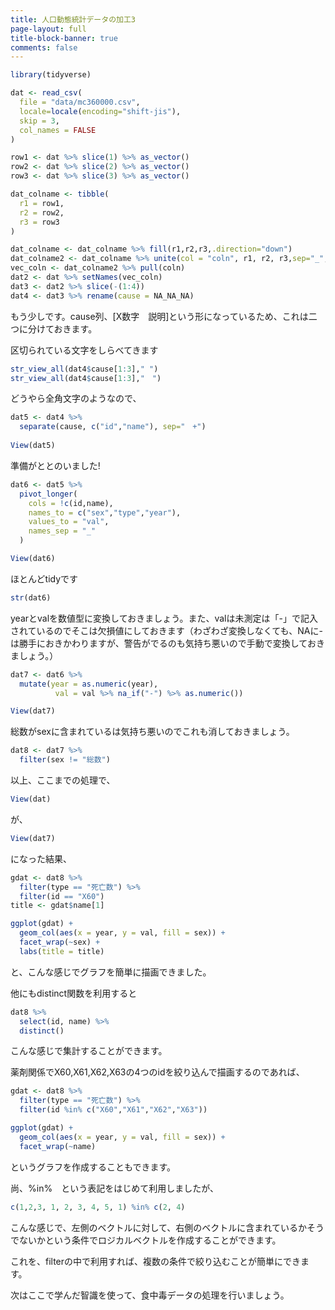 ```yaml
---
title: 人口動態統計データの加工3
page-layout: full
title-block-banner: true
comments: false
---
```


```r
library(tidyverse)

dat <- read_csv(
  file = "data/mc360000.csv", 
  locale=locale(encoding="shift-jis"),
  skip = 3, 
  col_names = FALSE
)

row1 <- dat %>% slice(1) %>% as_vector()
row2 <- dat %>% slice(2) %>% as_vector()
row3 <- dat %>% slice(3) %>% as_vector()

dat_colname <- tibble(
  r1 = row1,
  r2 = row2,
  r3 = row3
)

dat_colname <- dat_colname %>% fill(r1,r2,r3,.direction="down")
dat_colname2 <- dat_colname %>% unite(col = "coln", r1, r2, r3,sep="_", remove=FALSE)
vec_coln <- dat_colname2 %>% pull(coln)
dat2 <- dat %>% setNames(vec_coln)
dat3 <- dat2 %>% slice(-(1:4))
dat4 <- dat3 %>% rename(cause = NA_NA_NA)

```

もう少しです。cause列、[X数字　説明]という形になっているため、これは二つに分けておきます。

区切られている文字をしらべてきます

```r
str_view_all(dat4$cause[1:3]," ")
str_view_all(dat4$cause[1:3],"　")
```

どうやら全角文字のようなので、

```r
dat5 <- dat4 %>% 
  separate(cause, c("id","name"), sep="　+")
  
View(dat5)
```

準備がととのいました!

```r
dat6 <- dat5 %>% 
  pivot_longer(
    cols = !c(id,name),
    names_to = c("sex","type","year"),
    values_to = "val",
    names_sep = "_"
  )

View(dat6)
```

ほとんどtidyです

```r
str(dat6)
```

yearとvalを数値型に変換しておきましょう。また、valは未測定は「-」で記入されているのでそこは欠損値にしておきます（わざわざ変換しなくても、NAに-は勝手におきかわりますが、警告がでるのも気持ち悪いので手動で変換しておきましょう。）

```r
dat7 <- dat6 %>% 
  mutate(year = as.numeric(year),
          val = val %>% na_if("-") %>% as.numeric())

View(dat7)
```

総数がsexに含まれているは気持ち悪いのでこれも消しておきましょう。

```r
dat8 <- dat7 %>% 
  filter(sex != "総数")
```

以上、ここまでの処理で、

```r
View(dat)
```

が、

```r
View(dat7)
```

になった結果、

```r
gdat <- dat8 %>% 
  filter(type == "死亡数") %>% 
  filter(id == "X60")
title <- gdat$name[1]

ggplot(gdat) + 
  geom_col(aes(x = year, y = val, fill = sex)) +
  facet_wrap(~sex) +
  labs(title = title)
```

と、こんな感じでグラフを簡単に描画できました。

他にもdistinct関数を利用すると

```r
dat8 %>% 
  select(id, name) %>% 
  distinct()
```

こんな感じで集計することができます。

薬剤関係でX60,X61,X62,X63の4つのidを絞り込んで描画するのであれば、

```r
gdat <- dat8 %>% 
  filter(type == "死亡数") %>% 
  filter(id %in% c("X60","X61","X62","X63"))

ggplot(gdat) +
  geom_col(aes(x = year, y = val, fill = sex)) +
  facet_wrap(~name)
```

というグラフを作成することもできます。

尚、%in%　という表記をはじめて利用しましたが、

```r
c(1,2,3, 1, 2, 3, 4, 5, 1) %in% c(2, 4)
```

こんな感じで、左側のベクトルに対して、右側のベクトルに含まれているかそうでないかという条件でロジカルベクトルを作成することができます。

これを、filterの中で利用すれば、複数の条件で絞り込むことが簡単にできます。

次はここで学んだ智識を使って、食中毒データの処理を行いましょう。